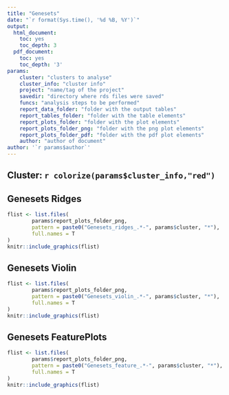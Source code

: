 ```yaml
---
title: "Genesets"
date: "`r format(Sys.time(), '%d %B, %Y')`"
output:
  html_document:
    toc: yes
    toc_depth: 3
  pdf_document:
    toc: yes
    toc_depth: '3'
params:
    cluster: "clusters to analyse"
    cluster_info: "cluster info"
    project: "name/tag of the project"
    savedir: "directory where rds files were saved"
    funcs: "analysis steps to be performed"
    report_data_folder: "folder with the output tables"
    report_tables_folder: "folder with the table elements"
    report_plots_folder: "folder with the plot elements"
    report_plots_folder_png: "folder with the png plot elements"
    report_plots_folder_pdf: "folder with the pdf plot elements"
    author: "author of document"
author: '`r params$author`'
---
```


## Cluster: `r colorize(params$cluster_info,"red")`

## Genesets Ridges
```r
flist <- list.files(
        params$report_plots_folder_png,
        pattern = paste0("Genesets_ridges_.*-", params$cluster, "*"),
        full.names = T
)
knitr::include_graphics(flist)
```

## Genesets Violin

```r
flist <- list.files(
        params$report_plots_folder_png,
        pattern = paste0("Genesets_violin_.*-", params$cluster, "*"),
        full.names = T
)
knitr::include_graphics(flist)
```

## Genesets FeaturePlots

```r
flist <- list.files(
        params$report_plots_folder_png,
        pattern = paste0("Genesets_feature_.*-", params$cluster, "*"),
        full.names = T
)
knitr::include_graphics(flist)
```
